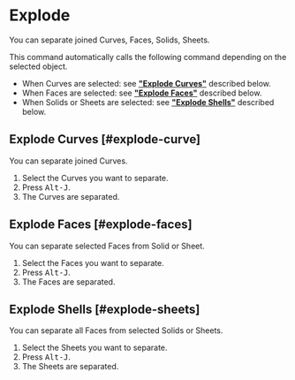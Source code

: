 
# Explode

<Reference shortcut="Alt-J" command="Explode" button="" />

You can separate joined Curves, Faces, Solids, Sheets.

This command automatically calls the following command depending on the selected object.
- When Curves are selected: see [**"Explode Curves"**](#explode-curve) described below.
- When Faces are selected: see [**"Explode Faces"**](#explode-faces) described below.
- When Solids or Sheets are selected: see [**"Explode Shells"**](#explode-sheets) described below.

## Explode Curves [#explode-curve]

You can separate joined Curves.

1. Select the Curves you want to separate.
2. Press <kbd>Alt-J</kbd>.
3. The Curves are separated.

## Explode Faces [#explode-faces]

You can separate selected Faces from Solid or Sheet.

1. Select the Faces you want to separate.
2. Press <kbd>Alt-J</kbd>.
3. The Faces are separated.

## Explode Shells [#explode-sheets]

You can separate all Faces from selected Solids or Sheets.

1. Select the Sheets you want to separate.
2. Press <kbd>Alt-J</kbd>.
3. The Sheets are separated.





